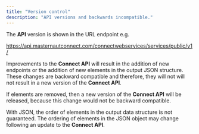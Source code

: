 ```yaml
---
title: "Version control"
description: "API versions and backwards incompatible."
---
```


The **API** version is shown in the URL endpoint e.g.

[<u>https://api.masternautconnect.com/connectwebservices/services/public/v1/</u>](https://api.masternautconnect.com/connectwebservices/services/public/v1/)    

Improvements to the **Connect API** will result in the addition of new endpoints or the addition of new elements in the output JSON structure. These changes are backward compatible and therefore, they will not will not result in a new version of the **Connect API**.  

If elements are removed, then a new version of the **Connect API** will be released, because this change would not be backward compatible. 

With JSON, the order of elements in the output data structure is not guaranteed. The ordering of elements in the JSON object may change following an update to the **Connect API**.